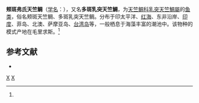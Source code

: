 {{Speciesbox
| taxon = Fowleria variegata
| image = Fowleria variegata1.jpg
| binomial_authority = (Valenciennes, 1832)<ref name='id7252'>{{cite web| url =http://www.bioinfo.cn/db05/BjdwSpecies.php?action=view&id=7252| title =颊斑弗氏天竺鲷| work =《中国动物物种编目数据库》| publisher =中国科学院微生物研究所| author =中国科学院动物研究所| accessdate =2009-04-16| deadurl =yes| archiveurl =https://web.archive.org/web/20160305054416/http://www.bioinfo.cn/db05/BjdwSpecies.php?action=view&id=7252| archivedate =2016-03-05}}</ref>
}}

'''颊斑弗氏天竺鲷'''（[[学名|学名]]：{{lang|la|''Fowleria variegata''}}），又名'''多斑乳突天竺鯛'''，为[[天竺鲷科|天竺鲷科]][[乳突天竺鯛屬|乳突天竺鯛屬]]的[[鱼类|鱼类]]，俗名颊斑天竺鲷、多斑乳突天竺鲷。分布于印太平洋、[[红海|红海]]、东非沿岸、[[印度|印度]]、菲岛、北澳、萨摩亚岛、[[台湾岛|台湾岛]]等，一般栖息于海藻丰富的潮池中。该物种的模式产地在毛里求斯。<ref name='id7252'/>

== 参考文献 ==
{{reflist}}
* {{TaiBNET| zh=多斑乳突天竺鯛 | id=381374 | binomial=Fowleria variegata | authority=Valenciennes, 1832 | var= | accessdate=2013-01-24}}
{{Taxonbar|from=Q3197692}}

[[Category:乳突天竺鯛屬|X]]
[[Category:1832年描述的鱼类|X]]


{{鲈形目小作品}}